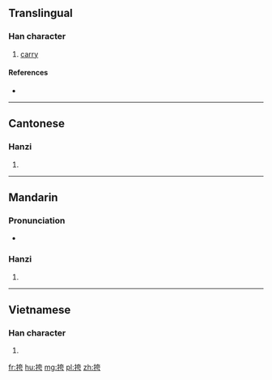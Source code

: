 ==Translingual==

===Han character===
{{Han char|rn=64|rad=手|as=06|sn=9|four=5402<sub>7</sub>|canj=手大一尸 (QKMS)|ids=⿰[[扌]][[夸]]}}

# [[carry]]

====References====
* {{Han ref|kx=0430.130|dkj=12051|dj=0780.060|hdz=31868.040|uh=630E|ud=25358|bh=CED8|bd=52952}}

----

==Cantonese==

===Hanzi===
{{yue-hanzi|jyut=[[fu1]], [[kwaa3]]|y=fu1, kwa3}}

# {{defn|lang=yue|sort=手06}}

----

==Mandarin==

===Pronunciation===
* {{audio|Zh-kuà.ogg|Audio|lang=cmn}}

===Hanzi===
{{cmn-hanzi|pin=[[kuà]] ([[kua4]]), [[kū]] ([[ku1]])|wg=k'ua<sup>4</sup>, k'u<sup>1</sup>}}

# {{defn|lang=cmn|sort=手06}}

----

==Vietnamese==

===Han character===
{{vi-hantu|khoá|rs=手06}}

# {{defn|lang=vi|sort=手06}}

[[fr:挎]]
[[hu:挎]]
[[mg:挎]]
[[pl:挎]]
[[zh:挎]]